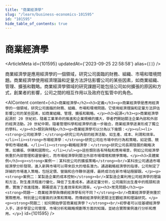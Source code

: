 ```yaml
---
title: "商業經濟學"
slug: "/learn/business-economics-101595"
id: "101595"
hide_table_of_contents: true
---
```



# 商業經濟學

<ArticleMeta id={101595} updatedAt={'2023-09-25 22:58:58'} alias={`[]`} />
<div className='border-solid border-b border-t-0 my-4 border-[var(--ifm-color-gray-300)]' />

商業經濟學是應用經濟學的一個領域，研究公司面臨的財務、組織、市場和環境問題。商業經濟學使用經濟理論和定量方法評估影響公司的某些因素，如商業組織、管理、擴張和戰略。商業經濟學領域的研究課題可能包括公司如何擴張的原因和方式，創業者的影響，公司之間的相互作用以及政府在監管中的角色。

<AIContent content={`<h2>商業經濟學</h2><h3>定義</h3><p>商業經濟學是應用經濟學的一個領域，研究公司面臨的財務、組織、市場和環境問題。它使用經濟理論和定量方法評估影響公司的某些因素，如商業組織、管理、擴張和戰略。</p><h3>起源</h3><p>商業經濟學起源於 20 世紀初，隨着工業革命的推進和企業規模的擴大，學者們開始關注企業內部和外部的經濟活動。20 世紀中期，隨着管理科學和經濟學的進一步融合，商業經濟學逐漸形成了獨立的學科。</p><h3>類別與特點</h3><p>商業經濟學可以分為以下幾類：</p><ul><li><strong>公司經濟學：</strong>研究公司內部的經濟活動，如生產、成本、利潤和效率。</li><li><strong>市場經濟學：</strong>研究公司在市場中的行為和策略，如定價、競爭和市場結構。</li><li><strong>戰略經濟學：</strong>研究公司長期發展的戰略決策，如擴張、併購和國際化。</li></ul><p>這些類別各有特點和應用場景，例如公司經濟學側重於內部管理和運營優化，而市場經濟學則關注外部市場環境和競爭策略。</p><h3>具體案例</h3><p><strong>案例一：某科技公司的擴張策略</strong><br/>某科技公司通過市場經濟學分析發現，進入新興市場可以帶來巨大的增長潛力。通過戰略經濟學的指導，公司制定了詳細的市場進入策略，包括定價、營銷和合作夥伴選擇，最終成功在新市場站穩腳跟。</p><p><strong>案例二：某製造企業的成本控制</strong><br/>某製造企業利用公司經濟學的理論和方法，對生產流程進行優化，降低了生產成本。通過定量分析，公司識別出生產中的瓶頸和浪費，實施了改進措施，顯著提高了生產效率和利潤率。</p><h3>常見問題</h3><p><strong>問題一：商業經濟學與傳統經濟學有何不同？</strong><br/>商業經濟學更側重於實際應用，特別是公司層面的決策和策略，而傳統經濟學則更關注宏觀經濟和理論研究。</p><p><strong>問題二：如何開始學習商業經濟學？</strong><br/>初學者可以從基礎經濟學入手，逐步學習公司管理、市場分析和戰略規劃等方面的知識，並結合實際案例進行分析和應用。</p>`} id={101595} />

